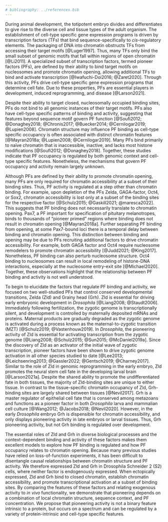 ```yaml
---
# bibliography: ../references.bib
---
```


During animal development, the totipotent embryo divides and differentiates to give rise to the diverse cell and tissue types of the adult organism.
The establishment of cell-type specific gene expression programs is driven by transcription factors (TFs) that bind sequence-specifically to *cis*-regulatory elements.
The packaging of DNA into chromatin obstructs TFs from accessing their target motifs [@Luger1997].
Thus, many TFs only bind the small subset of genomic motifs that fall within regions of open chromatin [@Li2011].
A specialized subset of transcription factors, termed pioneer factors (PFs), are defined by their ability to bind target motifs on nucleosomes and promote chromatin opening, allowing additional TFs to bind and activate transcription [@Iwafuchi-Doi2016; @Zaret2020].
Through this activity, PFs drive cell-type specific gene expression programs that determine cell fate.
Due to these properties, PFs are essential players in development, induced reprogramming, and disease [@Larson2021].

Despite their ability to target closed, nucleosomally occupied binding sites, PFs do not bind to all genomic instances of their target motifs.
PFs also have cell-type specific patterns of binding and activity, suggesting that features beyond sequence motif govern PF function [@Soufi2012; @Donaghey2018; @Chronis2017; @Buecker2014; @Cernilogar2019; @Lupien2008].
Chromatin structure may influence PF binding as cell-type specific occupancy is often associated with distinct chromatin features [@Mayran2018a; @Lupien2008; @Cernilogar2019].
Many PFs bind primarily to naïve chromatin that is inaccessible, inactive, and lacks most histone modifications [@Soufi2012; @Donaghey2018].
Together, these studies indicate that PF occupancy is regulated by both genomic context and cell-type specific features.
Nonetheless, the mechanisms that govern PF occupancy and activity remain largely unknown.

Although PFs are defined by their ability to promote chromatin opening, many PFs are only required for chromatin accessibility at a subset of their binding sites.
Thus, PF activity is regulated at a step other than chromatin binding.
For example, upon depletion of the PFs Zelda, GAGA-factor, Oct4, or Sox2, chromatin accessibility is lost only at a subset of the binding sites for the respective factor [@Schulz2015; @Gaskill2021; @maresca2022].
This suggests that PF binding does not necessarily translate to chromatin opening.
Pax7, a PF important for specification of pituitary melanotropes, binds to thousands of "pioneer primed" regions where binding does not result in chromatin opening [@Mayran2018a].
Further separating PF binding from opening, at some Pax7-bound loci there is a temporal delay between binding and chromatin opening.
This distinction between binding and opening may be due to PFs recruiting additional factors to drive chromatin accessibility.
For example, both GAGA factor and Oct4 require nucleosome remodelers to promote chromatin accessibility [@Judd2021; @King2017].
Nonetheless, PF binding can also perturb nucleosome structure.
Oct4 binding to nucleosomes can result in local remodeling of histone-DNA interactions, especially at the nucleosome entry-exit site [@Michael2020].
Together, these observations highlight that the relationship between PF binding and activity is not well understood.

To begin to elucidate the factors that regulate PF binding and activity, we focused on two well-studied PFs that control conserved developmental transitions, Zelda (Zld) and Grainy head (Grh).
Zld is essential for driving early embryonic development in *Drosophila* [@Liang2008; @Staudt2006].
Immediately following fertilization, the zygotic genome is transcriptionally silent, and development is controlled by maternally deposited mRNAs and proteins.
Maternal products are gradually degraded as the zygotic genome is activated during a process known as the maternal-to-zygotic transition (MZT) [@Schulz2019; @Vastenhouw2019].
In *Drosophila*, the pioneering activity of Zld is essential for activating transcription from the zygotic genome [@Liang2008; @Schulz2015; @Sun2015; @McDaniel2019a].
Since the discovery of Zld as an activator of the initial wave of zygotic transcription, pioneer factors have been shown to drive zygotic genome activation in all other species studied to date [@Lee2013; @Leichsenring2013; @Gassler2022; @Gentsch2019; @Charney2017].
Similar to the role of Zld in genomic reprogramming in the early embryo, Zld promotes the neural stem cell fate in the developing larval brain [@Larson2021a].
Despite the shared ability to promote the undifferentiated fate in both tissues, the majority of Zld-binding sites are unique to either tissue.
In contrast to the tissue-specific chromatin occupancy of Zld, Grh-binding sites are largely shared between tissues [@Nevil2017].
Grh is a master regulator of epithelial cell fate that is conserved among metazoans and functions as a pioneer factor in both *Drosophila* larva and mammalian cell culture [@Wang2012; @Jacobs2018; @Nevil2020].
However, in the early *Drosophila* embryo Grh is dispensible for chromatin accessibility, and only displays pioneering activity in late embryos or larval tissues.
Thus, Grh pioneering activity, but not Grh binding is regulated over development.

The essential roles of Zld and Grh in diverse biological processes and the context-dependent binding and activity of these factors makes them excellent models to explore how PF binding is regulated and how PF occupancy relates to chromatin opening.
Because many previous studies have relied on loss-of-function experiments, it has been difficult to disentangle causal relationships between chromatin structure and PF activity.
We therefore expressed Zld and Grh in Drosophila Schneider 2 (S2) cells, where neither factor is endogenously expressed.
When ectopically expressed, Zld and Grh bind to closed chromatin, establish chromatin accessibility, and promote transcriptional activation at a subset of binding sites.
By comparing the features of these factors and relating exogenous activity to *in vivo* functionality, we demonstrate that pioneering depends on a combination of local chromatin structure, sequence context, and PF concentration.
We propose that pioneering activity is not a binary feature intrinsic to a protein, but occurs on a spectrum and can be regulated by a variety of protein-intrinsic and cell-type specific features.
